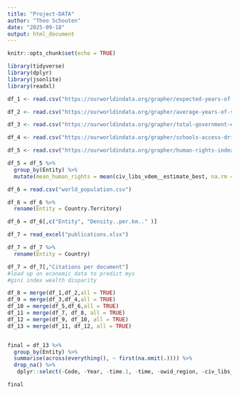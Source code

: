 ```yaml
---
title: "Project-DATA"
author: "Theo Schouten"
date: "2025-09-18"
output: html_document
---
```


```r
knitr::opts_chunk$set(echo = TRUE)
```


```r
library(tidyverse)
library(dplyr)
library(jsonlite)
library(readxl)

df_1 <- read.csv("https://ourworldindata.org/grapher/expected-years-of-schooling.csv?v=1&csvType=filtered&useColumnShortNames=true&mapSelect=CHN~NOR~SWE~FIN~CAN~USA~RUS~DEU~NLD~DNK~IRL~ISL~GBR~ESP~FRA~ITA~MEX~IND~BFA~MLI~DZA~TCD~ZAF~RWA~COD~PRY~BRA~PER~COL~AUS~NZL~PNG~PAK&overlay=download-data")

df_2 <- read.csv("https://ourworldindata.org/grapher/average-years-of-schooling.csv?v=1&csvType=filtered&useColumnShortNames=true&mapSelect=CAN~USA~MEX~RUS~CHN~GBR~IRL~ISL~AND~ESP~FRA~DEU~DNK~NLD~ITA~BFA~RWA~COD~ZAF~SOM~TCD~DZA~MLI~AUS~PNG~NZL~BRA~PER~COL~NOR~FIN~SWE&overlay=download-data")

df_3 <- read.csv("https://ourworldindata.org/grapher/total-government-expenditure-on-education-gdp.csv?v=1&csvType=filtered&useColumnShortNames=true&mapSelect=CAN~USA&overlay=download-data")

df_4 <- read.csv("https://ourworldindata.org/grapher/schools-access-drinking-water.csv?v=1&csvType=full&useColumnShortNames=true")

df_5 <- read.csv("https://ourworldindata.org/grapher/human-rights-index-vdem.csv?v=1&csvType=full&useColumnShortNames=true")

df_5 = df_5 %>%
  group_by(Entity) %>%
  mutate(mean_human_rights = mean(civ_libs_vdem__estimate_best, na.rm = TRUE))

df_6 = read.csv("world_population.csv")

df_6 = df_6 %>%
  rename(Entity = Country.Territory) 

df_6 = df_6[,c("Entity", "Density..per.km.." )]

df_7 = read_excel("publications.xlsx")

df_7 = df_7 %>%
  rename(Entity = Country) 

df_7 = df_7[,"Citations per document"]
#load up on economic data to predict mys
#gini index wealth disparity

df_8 = merge(df_1,df_2,all = TRUE)
df_9 = merge(df_3,df_4,all = TRUE)
df_10 = merge(df_5,df_6,all = TRUE)
df_11 = merge(df_7, df_8, all = TRUE)
df_12 = merge(df_9, df_10, all = TRUE)
df_13 = merge(df_11, df_12, all = TRUE)


final = df_13 %>%
  group_by(Entity) %>%
  summarise(across(everything(), ~ first(na.omit(.)))) %>%
  drop_na() %>%
   dplyr::select(-Code, -Year, -time.1, -time, -owid_region, -civ_libs_vdem__estimate_best)

final
```



